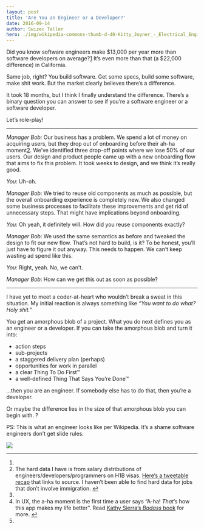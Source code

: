 ```yaml
---
layout: post
title: 'Are You an Engineer or a Developer?'
date: 2016-09-14
author: Swizec Teller
hero: ./img/wikipedia-commons-thumb-d-d0-Kitty_Joyner_-_Electrical_Engineer_-_GPN-2000-001933.jpg-800px-Kitty_Joyner_-_Electrical_Engineer_-_GPN-2000-001933.jpg
---
```

Did you know software engineers make $13,000 per year more than software developers on average?[1](#fn1-23616 "see footnote") It’s even more than that (a $22,000 difference) in California.



Same job, right? You build software. Get some specs, build some software, make shit work. But the market clearly believes there’s a difference.



It took 18 months, but I think I finally understand the difference. There’s a binary question you can answer to see if you’re a software engineer or a software developer.



Let’s role-play!



* * *



_Manager Bob:_ Our business has a problem. We spend a lot of money on acquiring users, but they drop out of onboarding before their ah-ha moment[2](#fn2-23616 "see footnote"). We’ve identified three drop-off points where we lose 50% of our users. Our design and product people came up with a new onboarding flow that aims to fix this problem. It took weeks to design, and we think it’s really good.



_You_: Uh-oh.



_Manager Bob_: We tried to reuse old components as much as possible, but the overall onboarding experience is completely new. We also changed some business processes to facilitate these improvements and get rid of unnecessary steps. That might have implications beyond onboarding.



_You_: Oh yeah, it definitely will. How did you reuse components exactly?



_Manager Bob_: We used the same semantics as before and tweaked the design to fit our new flow. That’s not hard to build, is it? To be honest, you’ll just have to figure it out anyway. This needs to happen. We can’t keep wasting ad spend like this.



_You_: Right, yeah. No, we can’t.



_Manager Bob_: How can we get this out as soon as possible?



* * *



I have yet to meet a coder-at-heart who wouldn’t break a sweat in this situation. My initial reaction is always something like _“You want to do what? Holy shit.”_



You get an amorphous blob of a project. What you do next defines you as an engineer or a developer. If you can take the amorphous blob and turn it into:



- action steps
- sub-projects
- a staggered delivery plan (perhaps)
- opportunities for work in parallel
- a clear Thing To Do First™
- a well-defined Thing That Says You’re Done™



…then you are an engineer. If somebody else has to do that, then you’re a developer.



Or maybe the difference lies in the size of that amorphous blob you can begin with. ?



PS: This is what an engineer looks like per Wikipedia. It’s a shame software engineers don’t get slide rules.



![](./img/wikipedia-commons-thumb-d-d0-Kitty_Joyner_-_Electrical_Engineer_-_GPN-2000-001933.jpg-800px-Kitty_Joyner_-_Electrical_Engineer_-_GPN-2000-001933.jpg)



* * *

1.
2. The hard data I have is from salary distributions of engineers/developers/programmers on H1B visas. [Here’s a tweetable recap](https://twitter.com/swizec/status/569946812099862528) that links to source. I haven’t been able to find hard data for jobs that don’t involve immigration. [↩︎](#fnr1-23616 "return to article")
3.
4. In UX, the a-ha moment is the first time a user says “A-ha! _That_’s how this app makes my life better”. Read [Kathy Sierra’s _Badass_ book](https://www.amazon.com/Badass-Making-Awesome-Kathy-Sierra/dp/1491919019) for more. [↩︎](#fnr2-23616 "return to article")
5.